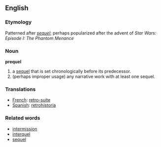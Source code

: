==English==

===Etymology===

Patterned after ''[[sequel]]''; perhaps popularized after the advent of ''Star Wars: Episode I: The Phantom Menance''

===Noun===
'''prequel'''

# a [[sequel]] that is set chronologically before its predecessor.
# (perhaps improper usage) any narrative work with at least one sequel.

===Translations===
*[[French]]: [[retro-suite]]
*[[Spanish]]: [[retrohistoria]]

===Related words===

*[[intermission]]
*[[interquel]]
*[[sequel]]
